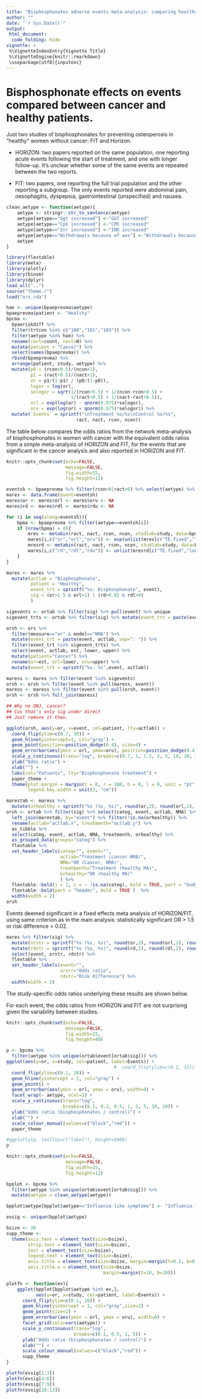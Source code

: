 ```yaml
---
title: "Bisphosphonates adverse events meta-analysis: comparing healthy and cancer patients"
author: ""
date: "`r Sys.Date()`"
output:
 html_document:
  code_folding: hide
vignette: >
 %\VignetteIndexEntry{Vignette Title}
 %\VignetteEngine{knitr::rmarkdown}
 \usepackage[utf8]{inputenc}
---
```


# Bisphosphonate effects on events compared between cancer and healthy patients. 

Just two studies of bisphosphonates for preventing osteoperosis in "healthy" women without cancer: FIT and Horizon.

* HORIZON: two papers reported on the same population, one reporting acute events following the start of treatment, and one with longer follow-up.   It's unclear whether some of the same events are repeated between the two reports. 

* FIT: two papers, one reporting the full trial population and the other reporting a subgroup.  The only events reported were abdominal pain, oesophagitis, dyspepsia, gastrointestinal (unspecified) and nausea.




```r

clean_aetype <- function(aetype){
    aetype <- stringr::str_to_sentence(aetype)
    aetype[aetype=="Ggt increased"] <-"GGT increased"
    aetype[aetype=="Cpk increased"] <-"CPK increased"
    aetype[aetype=="Inr increased"] <-"INR increased"
    aetype[aetype=="Withdrawals because of aes"] <-"Withdrawals because of AEs"
    aetype
}

library(flextable)
library(meta)
library(plotly)
library(binom) 
library(dplyr) 
load_all("..")
source("theme.r")
load("ors.rda")

hae <- unique(bpaeprevma$aetype) 
bpaeprevma$patient <- "Healthy"
bpcma <-
  bpaeriskdiff %>%
  filter(trtcon %in% c("100","101","103")) %>%
  filter(aetype %in% hae) %>%
  rename(ract=count, nact=N) %>% 
  mutate(patient = "Cancer") %>% 
  select(names(bpaeprevma)) %>% 
  rbind(bpaeprevma) %>%
  arrange(patient, study, aetype) %>%
  mutate(p0 = (rcon+0.5)/(ncon+1),
         p1 = (ract+0.5)/(nact+1),
         or = p1/(1-p1) / (p0/(1-p0)),
         logor = log(or), 
         selogor = sqrt(1/(rcon+0.5) + 1/(ncon-rcon+0.5) +
                        1/(ract+0.5) + 1/(nact-ract+0.5)),
         orl = exp(log(or) - qnorm(0.975)*selogor),
         oru = exp(log(or) + qnorm(0.975)*selogor)) %>%
  mutate(`Events` = sprintf("\nTreatment %s/%s\nControl %s/%s",
                          ract, nact, rcon, ncon))

```

The table below compares the odds ratios from the network meta-analysis of bisphosphonates in women with cancer with the equivalent odds ratios from a simple meta-analysis of HORIZON and FIT, for the events that are significant in the cancer analysis and also reported in HORIZON and FIT. 

```r
knitr::opts_chunk$set(echo=FALSE,
                      message=FALSE,
                      fig.width=15,
                      fig.height=15)
```


```r

eventsh <- bpaeprevma %>% filter(rcon>0|ract>0) %>% select(aetype) %>% unlist %>% as.vector %>% unique
mares <- data.frame(event=eventsh)
mares$or <- mares$orl <- mares$oru <- NA
mares$rd <- mares$rdl <- mares$rdu <- NA

for (i in seq(along=eventsh)){ 
    bpma <- bpaeprevma %>% filter(aetype==eventsh[i])
    if (nrow(bpma) > 0){
        mres <- metabin(ract, nact, rcon, ncon, studlab=study, data=bpma, sm="OR")
        mares[i,c("or","orl","oru")] <- exp(unlist(mres[c("TE.fixed","lower.fixed","upper.fixed")]))
        mresrd <- metabin(ract, nact, rcon, ncon, studlab=study, data=bpma, sm="RD")
        mares[i,c("rd","rdl","rdu")] <- unlist(mresrd[c("TE.fixed","lower.fixed","upper.fixed")])
    }
}

mares <- mares %>%
  mutate(actlab = "Bisphosphonate",
         patient = "Healthy",
         event_trt = sprintf("%s: Bisphosphonate", event),
         sig = (or>1.5 & orl>1) | (rd>0.02 & rdl>0)
         )


```




```r

sigevents <- ortab %>% filter(sig) %>% pull(event) %>% unique
sigevent_trts <- ortab %>% filter(sig) %>% mutate(event_trt = paste(event, actlab, sep=": ")) %>% pull(event_trt) %>% unique

orsh <- ors %>%
  filter(measure=="or" & model=="NMA") %>%
  mutate(event_trt = paste(event, actlab, sep=": ")) %>%
  filter(event_trt %in% sigevent_trts) %>% 
  select(event, actlab, est, lower, upper) %>%
  mutate(patient="Cancer") %>%
  rename(or=est, orl=lower, oru=upper) %>%
  mutate(event_trt = sprintf("%s: %s",event, actlab))

maress <- mares %>% filter(event %in% sigevents)
orsh <- orsh %>% filter(event %in% pull(maress, event))
maress <- maress %>% filter(event %in% pull(orsh, event))
orsh <- orsh %>% full_join(maress)

## Why no ONJ, cancer? 
## Cos that's only sig under direct
## Just remove it then. 

ggplot(orsh, aes(y=or, x=event, col=patient, lty=actlab)) +
  coord_flip(ylim=c(0.7, 30)) +
  geom_hline(yintercept=1, col="gray") + 
  geom_point(position=position_dodge(0.4), size=4) +
  geom_errorbar(aes(ymin = orl, ymax=oru), position=position_dodge(0.4), size=2) +
  scale_y_continuous(trans="log", breaks=c(0.7, 1, 1.5, 2, 5, 10, 20, 30)) +
  ylab("Odds ratio") +
  xlab("") +
  labs(col="Patients", lty="Bisphosphonate treatment") +
  paper_theme +
  theme(plot.margin = margin(t = 0, r = 100, b = 0, l = 0, unit = "pt"),
        legend.key.width = unit(3, "cm"))

marestab <- maress %>%
  mutate(orhealthy = sprintf("%s (%s, %s)", round(or,2), round(orl,2), round(oru,2)))
orsh <- ortab %>% filter(sig) %>% select(categ, event, actlab, NMA) %>%
  left_join(marestab, by="event") %>% filter(!is.na(orhealthy)) %>%
  rename(actlab="actlab.x", treatmenth="actlab.y") %>% 
  as_tibble %>%
  select(categ, event, actlab, NMA, treatmenth, orhealthy) %>%
  as_grouped_data(groups="categ") %>%
  flextable %>% 
  set_header_labels(categ="", event="",
                    actlab="Treatment (cancer NMA)",
                    NMA="OR (Cancer, NMA)",
                    treatmenth="Treatment (healthy MA)",
                    orhealthy="OR (healthy MA)"
                    ) %>% 
  flextable::bold(j = 1, i = ~ !is.na(categ), bold = TRUE, part = "body" ) %>%
  flextable::bold(part = "header", bold = TRUE )  %>%
  width(width = 2)
orsh

```

Events deemed significant in a fixed effects meta analysis of HORIZON/FIT, using same criterion as in the main analysis: statistically significant OR > 1.5 or risk difference > 0.02. 

```r

mares %>% filter(sig) %>%
  mutate(orstr = sprintf("%s (%s, %s)", round(or,2), round(orl,2), round(oru,2))) %>%
  mutate(rdstr = sprintf("%s (%s, %s)", round(rd,2), round(rdl,2), round(rdu,2))) %>%
  select(event, orstr, rdstr) %>%
  flextable %>% 
  set_header_labels(event="",
                    orstr="Odds ratio",
                    rdstr="Risk difference") %>% 
  width(width = 2)

```

The study-specific odds ratios underlying these results are shown below.

For each event, the odds ratios from HORIZON and FIT are not surprising given the variability between studies.

```r
knitr::opts_chunk$set(echo=FALSE,
                      message=FALSE,
                      fig.width=15,
                      fig.height=40)
```



```r

p <- bpcma %>%
  filter(aetype %in% unique(ortab$event[ortab$sig])) %>% 
ggplot(aes(y=or, x=study, col=patient, label=Events)) +
                                        #  coord_flip(ylim=c(0.1, 15)) +
  coord_flip(ylim=c(0.1, 20)) +
  geom_hline(yintercept = 1, col="gray") + 
  geom_point() +
  geom_errorbar(aes(ymin = orl, ymax = oru), width=0) +
  facet_wrap(~ aetype, ncol=3) + 
  scale_y_continuous(trans="log", 
                     breaks=c(0.1, 0.2, 0.5, 1, 2, 5, 10, 20)) +
  ylab("Odds ratio (bisphosphonates / control)") +
  xlab("") +
  scale_colour_manual(values=c("black","red")) +
  paper_theme

#ggplotly(p, tooltip=c("label"), height=5000)
p

```


```r
knitr::opts_chunk$set(echo=FALSE,
                      message=FALSE,
                      fig.width=15,
                      fig.height=12)
```

```r

bpplot <- bpcma %>%
  filter(aetype %in% unique(ortab$event[ortab$sig])) %>%
  mutate(aetype = clean_aetype(aetype))

bpplot$aetype[bpplot$aetype=="Influenza-like symptoms"] <- "Influenza-like"

evsig <- unique(bpplot$aetype)

bsize <- 20
supp_theme <-
  theme(axis.text = element_text(size=bsize),
        strip.text = element_text(size=bsize),
        text = element_text(size=bsize),
        legend.text = element_text(size=bsize),
        axis.title = element_text(size=bsize, margin=margin(t=0.2, b=0.2)),
        axis.title.x = element_text(size=bsize,
                                    margin=margin(t=10, b=10)))

plotfn <- function(ev){ 
    ggplot(bpplot[bpplot$aetype %in% ev,],
           aes(y=or, x=study, col=patient, label=Events)) +
      coord_flip(ylim=c(0.1, 20)) +
      geom_hline(yintercept = 1, col="gray",size=2) + 
      geom_point(size=2) +
      geom_errorbar(aes(ymin = orl, ymax = oru), width=0) +
      facet_grid(cols=vars(aetype)) + 
      scale_y_continuous(trans="log", 
                         breaks=c(0.1, 0.5, 1, 5)) +
      ylab("Odds ratio (bisphosphonates / control)") +
      xlab("") +
      scale_colour_manual(values=c("black","red")) +
      supp_theme
}

plotfn(evsig[1:3])
plotfn(evsig[4:6])
plotfn(evsig[7:9])
plotfn(evsig[10:13])

```
